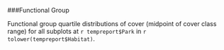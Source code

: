###Functional Group

Functional group quartile distributions of cover (midpoint of cover class range) for all subplots at `r tempreport$Park` in `r tolower(tempreport$Habitat)`.